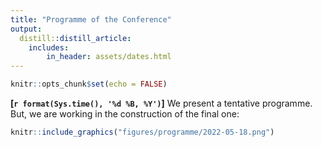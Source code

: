 ```yaml
---
title: "Programme of the Conference"
output:
  distill::distill_article:
    includes:
        in_header: assets/dates.html
---
```


```r
knitr::opts_chunk$set(echo = FALSE)
```


**[`r format(Sys.time(), '%d %B, %Y')`]** We present a tentative programme.
But, we are working in the construction of the final one:



```r
knitr::include_graphics("figures/programme/2022-05-18.png")
```


